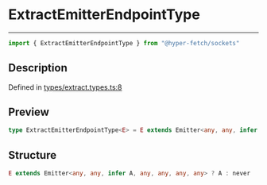 

# ExtractEmitterEndpointType

<div class="api-docs__separator" data-reactroot="">

---

</div><div class="api-docs__import" data-reactroot="">

```ts
import { ExtractEmitterEndpointType } from "@hyper-fetch/sockets"
```

</div><div class="api-docs__section">

## Description

</div><div class="api-docs__description"><span class="api-docs__do-not-parse">



</span></div><p class="api-docs__definition">

Defined in [types/extract.types.ts:8](https://github.com/BetterTyped/hyper-fetch/blob/cc329b91/packages/sockets/src/types/extract.types.ts#L8)

</p><div class="api-docs__section">

## Preview

</div><div class="api-docs__preview type single">

```ts
type ExtractEmitterEndpointType<E> = E extends Emitter<any, any, infer  A, any, any, any, any> ? A : never;
```

</div><div class="api-docs__section">

## Structure

</div><div class="api-docs__returns">

```ts
E extends Emitter<any, any, infer A, any, any, any, any> ? A : never
```

</div>